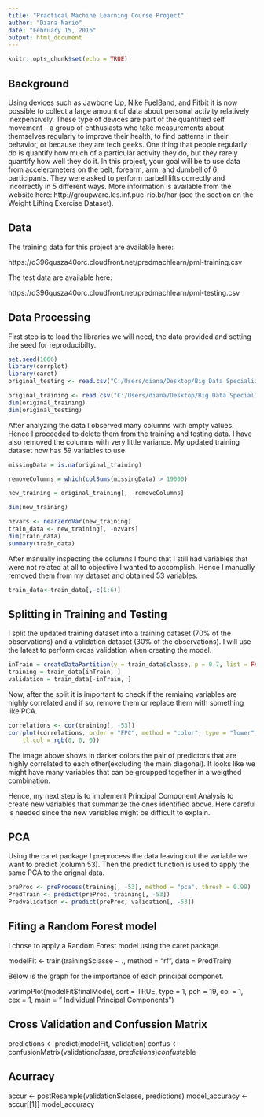 ```yaml
---
title: "Practical Machine Learning Course Project"
author: "Diana Nario"
date: "February 15, 2016"
output: html_document
---
```


```r
knitr::opts_chunk$set(echo = TRUE)
```

## Background

Using devices such as Jawbone Up, Nike FuelBand, and Fitbit it is now possible to collect a large amount of data about personal activity relatively inexpensively. These type of devices are part of the quantified self movement – a group of enthusiasts who take measurements about themselves regularly to improve their health, to find patterns in their behavior, or because they are tech geeks. One thing that people regularly do is quantify how much of a particular activity they do, but they rarely quantify how well they do it. In this project, your goal will be to use data from accelerometers on the belt, forearm, arm, and dumbell of 6 participants. They were asked to perform barbell lifts correctly and incorrectly in 5 different ways. More information is available from the website here: http://groupware.les.inf.puc-rio.br/har (see the section on the Weight Lifting Exercise Dataset).

## Data

The training data for this project are available here:

https://d396qusza40orc.cloudfront.net/predmachlearn/pml-training.csv

The test data are available here:

https://d396qusza40orc.cloudfront.net/predmachlearn/pml-testing.csv

## Data Processing
First step is to load the libraries we will need, the data provided and setting the seed for reproducibilty. 


```r

set.seed(1666)
library(corrplot)
library(caret)
original_testing <- read.csv("C:/Users/diana/Desktop/Big Data Specialization/Data Sciencie Specialization-Hopkings/pml-testing.csv")

original_training <- read.csv("C:/Users/diana/Desktop/Big Data Specialization/Data Sciencie Specialization-Hopkings/pml-training.csv")
dim(original_training)
dim(original_testing)
```

After analyzing the data I observed many columns with empty values. Hence I proceeded to delete them from the training and testing data.
I have also removed the columns with very little variance.
My updated training dataset now has 59 variables to use

```r
missingData = is.na(original_training)

removeColumns = which(colSums(missingData) > 19000)

new_training = original_training[, -removeColumns]

dim(new_training)

nzvars <- nearZeroVar(new_training)
train_data <- new_training[, -nzvars]
dim(train_data)
summary(train_data)

```


After manually inspecting the columns I found that I still had variables that were not related at all to objective I wanted to accomplish. Hence I manually removed them from my dataset and obtained 53 variables.

```r
train_data<-train_data[,-c(1:6)]
```



## Splitting in Training and Testing

I  split the updated training dataset into a training dataset (70% of the observations) and a validation dataset (30% of the observations). I will use the latest to perform cross validation when creating the model.

```r
inTrain = createDataPartition(y = train_data$classe, p = 0.7, list = FALSE)
training = train_data[inTrain, ]
validation = train_data[-inTrain, ]
```


Now, after the split it is important to check if the remiaing variables are highly correlated and if so, remove them or replace them with something like PCA. 

```r
correlations <- cor(training[, -53])
corrplot(correlations, order = "FPC", method = "color", type = "lower", tl.cex = 0.8, 
    tl.col = rgb(0, 0, 0))
```


    

The image above shows in darker colors the pair of predictors that are highly correlated to each other(excluding the main diagonal). It looks like we might have many variables that can be groupped together in a weigthed combination. 

Hence, my next step is to implement Principal Component Analysis to create new variables that summarize the ones identified above. Here careful is needed since the new variables might be difficult to explain.

## PCA 
Using the caret package I preprocess the data leaving out the variable we want to predict (column 53). Then the predict function is used to apply the same PCA to the orignal data. 

```r
preProc <- preProcess(training[, -53], method = "pca", thresh = 0.99)
PredTrain <- predict(preProc, training[, -53])
Predvalidation <- predict(preProc, validation[, -53])
```



## Fiting a Random Forest model
I chose to apply a Random Forest model using the caret package. 

modelFit <- train(training$classe ~ ., method = "rf", data = PredTrain)


Below is the graph for the importance of each principal componet.

varImpPlot(modelFit$finalModel, sort = TRUE, type = 1, pch = 19, col = 1, cex = 1, 
    main = " Individual Principal Components")

    
## Cross Validation and Confussion Matrix
predictions <- predict(modelFit, validation)
confus <- confusionMatrix(validation$classe, predictions)
confus$table


## Acurracy
accur <- postResample(validation$classe, predictions)
model_accuracy <- accur[[1]]
model_accuracy

